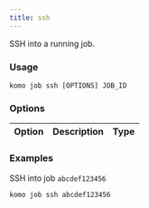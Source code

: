 ```yaml
---
title: ssh
---
```


SSH into a running job.

### Usage

`komo job ssh [OPTIONS] JOB_ID`

### Options

| Option                                | Description                                            | Type |
| ------------------------------------- | ------------------------------------------------------ | ---- |

### Examples

SSH into job `abcdef123456`

```bash
komo job ssh abcdef123456
```